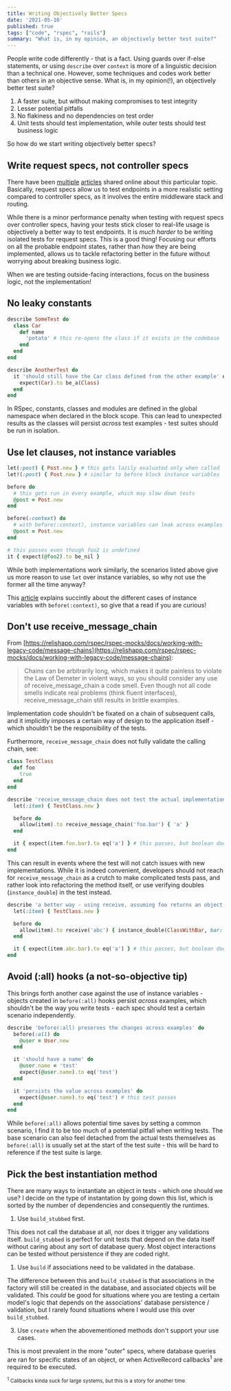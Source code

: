 ```yaml
---
title: Writing Objectively Better Specs
date: '2021-05-10'
published: true
tags: ["code", "rspec", "rails"]
summary: "What is, in my opinion, an objectively better test suite?"
---
```

People write code differently - that is a fact. Using guards over if-else statements, or using `describe` over `context` is more of a linguistic decision than a technical one. However, some techniques and codes work better than others in an objective sense. What is, in my opinion(!), an objectively better test suite?

1. A faster suite, but without making compromises to test integrity
2. Lesser potential pitfalls
3. No flakiness and no dependencies on test order
4. Unit tests should test implementation, while outer tests should test business logic

So how do we start writing objectively better specs?

## Write request specs, not controller specs

There have been [multiple](http://rspec.info/blog/2016/07/rspec-3-5-has-been-released/) [articles](https://medium.com/just-tech/rspec-controller-or-request-specs-d93ef563ef11) shared online about this particular topic. Basically, request specs allow us to test endpoints in a more realistic setting compared to controller specs, as it involves the entire middleware stack and routing.

While there is a minor performance penalty when testing with request specs over controller specs, having your tests stick closer to real-life usage is objectively a better way to test endpoints. It is *much harder* to be writing isolated tests for request specs. This is a good thing! Focusing our efforts on all the probable endpoint states, rather than *how* they are being implemented, allows us to tackle refactoring better in the future without worrying about breaking business logic.

When we are testing outside-facing interactions, focus on the business logic, not the implementation!

## No leaky constants

```ruby
describe SomeTest do
  class Car
    def name
      'potato' # this re-opens the class if it exists in the codebase
    end
  end
end

describe AnotherTest do
  it 'should still have the Car class defined from the other example' do
    expect(Car).to be_a(Class)
  end
end
```

In RSpec, constants, classes and modules are defined in the global namespace when declared in the block scope. This can lead to unexpected results as the classes will persist *across* test examples - test suites should be run in isolation.

## Use let clauses, not instance variables
```ruby
let(:post) { Post.new } # this gets lazily evaluated only when called
let!(:post) { Post.new } # similar to before block instance variables

before do
  # this gets run in every example, which may slow down tests
  @post = Post.new
end

before(:context) do
  # with before(:context), instance variables can leak across examples
  @post = Post.new
end

# this passes even though foo2 is undefined
it { expect(@foo2).to be_nil }
```

While both implementations work similarly, the scenarios listed above give us more reason to use `let` over instance variables, so why not use the former all the time anyway?

This [article](https://tomdebruijn.com/posts/ruby-rspec-instance-variables/) explains succintly about the different cases of instance variables with `before(:context)`, so give that a read if you are curious!

## Don't use receive_message_chain

From [https://relishapp.com/rspec/rspec-mocks/docs/working-with-legacy-code/message-chains](https://relishapp.com/rspec/rspec-mocks/docs/working-with-legacy-code/message-chains):

> Chains can be arbitrarily long, which makes it quite painless to violate the Law of Demeter
in violent ways, so you should consider any use of receive_message_chain a code smell.
Even though not all code smells indicate real problems (think fluent interfaces),
receive_message_chain still results in brittle examples.

Implementation code shouldn't be fixated on a chain of subsequent calls, and it implicitly imposes a certain way of design to the application itself - which shouldn't be the responsibility of the tests.

Furthermore, `receive_message_chain` does not fully validate the calling chain, see:

```ruby
class TestClass
  def foo
    true
  end
end

describe 'receive_message_chain does not test the actual implementation' do
  let(:item) { TestClass.new }

  before do
    allow(item).to receive_message_chain('foo.bar') { 'a' }
  end

  it { expect(item.foo.bar).to eq('a') } # this passes, but boolean does not have bar defined
end
```

This can result in events where the test will not catch issues with new implementations. While it is indeed convenient, developers should not reach for `receive_message_chain` as a crutch to make complicated tests pass, and rather look into refactoring the method itself, or use verifying doubles (`instance_double`) in the test instead.

```ruby
describe 'a better way - using receive, assuming foo returns an object with bar' do
  let(:item) { TestClass.new }

  before do
    allow(item).to receive('abc') { instance_double(ClassWithBar, bar: 'a') }
  end

  it { expect(item.abc.bar).to eq('a') } # this passes, but boolean does not have bar defined
end
```

## Avoid (:all) hooks (a not-so-objective tip)
This brings forth another case against the use of instance variables - objects created in `before(:all)` hooks persist *across* examples, which shouldn't be the way you write tests - each spec should test a certain scenario independently.

```ruby
describe 'before(:all) preserves the changes across examples' do
  before(:all) do
    @user = User.new
  end

  it 'should have a name' do
    @user.name = 'test'
    expect(@user.name).to eq('test')
  end

  it 'persists the value across examples' do
    expect(@user.name).to eq('test') # this test passes
  end
end
```

While `before(:all)` allows potential time saves by setting a common scenario, I find it to be too much of a potential pitfall when writing tests. The base scenario can also feel detached from the actual tests themselves as `before(:all)` is usually set at the start of the test suite - this will be hard to reference if the test suite is large.

## Pick the best instantiation method

There are many ways to instantiate an object in tests - which one should we use? I decide on the type of instantation by going down this list, which is sorted by the number of dependencies and consequently the runtimes.

1. Use `build_stubbed` first.

This does not call the database at all, nor does it trigger any validations itself. `build_stubbed` is perfect for unit tests that depend on the data itself without caring about any sort of database query. Most object interactions can be tested without persistence if they are coded right.

1. Use `build` if associations need to be validated in the database.

The difference between this and `build_stubbed` is that associations in the factory will still be created in the database, and associated objects will be validated. This *could* be good for situations where you are testing a certain model's logic that depends on the associations' database persistence / validation, but I rarely found situations where I would use this over `build_stubbed`.

3. Use `create` when the abovementioned methods don't support your use cases.

This is most prevalent in the more "outer" specs, where database queries are ran for specific states of an object, or when ActiveRecord callbacks<sup>1</sup> are required to be executed.

<sup><sup>1</sup> Callbacks kinda suck for large systems, but this is a story for another time.</sup>